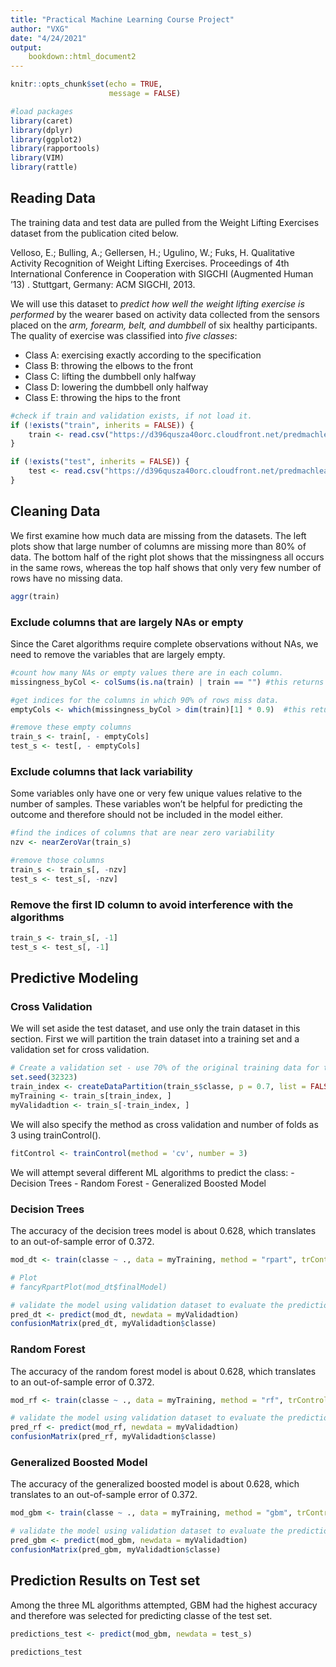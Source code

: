 ```yaml
---
title: "Practical Machine Learning Course Project"
author: "VXG"
date: "4/24/2021"
output: 
    bookdown::html_document2
---
```


```r
knitr::opts_chunk$set(echo = TRUE,
                      message = FALSE)

```


```r
#load packages 
library(caret)
library(dplyr)
library(ggplot2)
library(rapportools)
library(VIM)
library(rattle)

```

## Reading Data

The training data and test data are pulled from the Weight Lifting Exercises dataset from the publication cited below.

Velloso, E.; Bulling, A.; Gellersen, H.; Ugulino, W.; Fuks, H. Qualitative Activity Recognition of Weight Lifting Exercises. Proceedings of 4th International Conference in Cooperation with SIGCHI (Augmented Human '13) . Stuttgart, Germany: ACM SIGCHI, 2013.

We will use this dataset to *predict how well the weight lifting exercise is performed* by the wearer based on activity data collected from the sensors placed on the *arm, forearm, belt, and dumbbell* of six healthy participants. The quality of exercise was classified into *five classes*:

- Class A: exercising exactly according to the specification
- Class B: throwing the elbows to the front
- Class C: lifting the dumbbell only halfway
- Class D: lowering the dumbbell only halfway
- Class E: throwing the hips to the front

```r

#check if train and validation exists, if not load it. 
if (!exists("train", inherits = FALSE)) {
    train <- read.csv("https://d396qusza40orc.cloudfront.net/predmachlearn/pml-training.csv")
}

if (!exists("test", inherits = FALSE)) {
    test <- read.csv("https://d396qusza40orc.cloudfront.net/predmachlearn/pml-testing.csv")
}

```

## Cleaning Data

We first examine how much data are missing from the datasets. The left plots show that large number of columns are missing more than 80% of data. The bottom half of the right plot shows that the missingness all occurs in the same rows, whereas the top half shows that only very few number of rows have no missing data.  

```r

aggr(train)


```


### Exclude columns that are largely NAs or empty 

Since the Caret algorithms require complete observations without NAs, we need to remove the variables that are largely empty.  

```r

#count how many NAs or empty values there are in each column. 
missingness_byCol <- colSums(is.na(train) | train == "") #this returns a numeric vector of 160 numbers, each represent a missingness count for corresponding column. 

#get indices for the columns in which 90% of rows miss data. 
emptyCols <- which(missingness_byCol > dim(train)[1] * 0.9)  #this returns a numeric vector with indices for the largely empty columns. 

#remove these empty columns
train_s <- train[, - emptyCols]
test_s <- test[, - emptyCols]

```

### Exclude columns that lack variability

Some variables only have one or very few unique values relative to the number of samples. These variables won't be helpful for predicting the outcome and therefore should not be included in the model either. 

```r
#find the indices of columns that are near zero variability
nzv <- nearZeroVar(train_s)

#remove those columns
train_s <- train_s[, -nzv]
test_s <- test_s[, -nzv]

```


### Remove the first ID column to avoid interference with the algorithms

```r

train_s <- train_s[, -1]
test_s <- test_s[, -1]

```

## Predictive Modeling

### Cross Validation
We will set aside the test dataset, and use only the train dataset in this section.
First we will partition the train dataset into a training set and a validation set for cross validation. 

```r

# Create a validation set - use 70% of the original training data for training, the remaining 30% for validation
set.seed(32323)
train_index <- createDataPartition(train_s$classe, p = 0.7, list = FALSE)
myTraining <- train_s[train_index, ]
myValidadtion <- train_s[-train_index, ] 

```

We will also specify the method as cross validation and number of folds as 3 using trainControl().

```r

fitControl <- trainControl(method = 'cv', number = 3)

```

We will attempt several different ML algorithms to predict the class:
- Decision Trees
- Random Forest
- Generalized Boosted Model


### Decision Trees 

The accuracy of the decision trees model is about 0.628, which translates to an out-of-sample error of 0.372. 

```r

mod_dt <- train(classe ~ ., data = myTraining, method = "rpart", trControl = fitControl)

# Plot
# fancyRpartPlot(mod_dt$finalModel)

# validate the model using validation dataset to evaluate the prediction accuracy
pred_dt <- predict(mod_dt, newdata = myValidadtion)
confusionMatrix(pred_dt, myValidadtion$classe)

```

### Random Forest

The accuracy of the random forest model is about 0.628, which translates to an out-of-sample error of 0.372. 

```r

mod_rf <- train(classe ~ ., data = myTraining, method = "rf", trControl = fitControl)

# validate the model using validation dataset to evaluate the prediction accuracy
pred_rf <- predict(mod_rf, newdata = myValidadtion)
confusionMatrix(pred_rf, myValidadtion$classe)

```


### Generalized Boosted Model

The accuracy of the generalized boosted model is about 0.628, which translates to an out-of-sample error of 0.372. 

```r

mod_gbm <- train(classe ~ ., data = myTraining, method = "gbm", trControl = fitControl,  verbose=FALSE)

# validate the model using validation dataset to evaluate the prediction accuracy
pred_gbm <- predict(mod_gbm, newdata = myValidadtion)
confusionMatrix(pred_gbm, myValidadtion$classe)

```


## Prediction Results on Test set

Among the three ML algorithms attempted, GBM had the highest accuracy and therefore was selected for predicting classe of the test set. 

```r

predictions_test <- predict(mod_gbm, newdata = test_s)

predictions_test

```
